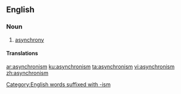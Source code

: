==English==

===Noun===
{{en-noun|-}}

# [[asynchrony]]

====Translations====
{{trans-see|asynchrony}}

[[Category:English words suffixed with -ism]]

[[ar:asynchronism]]
[[ku:asynchronism]]
[[ta:asynchronism]]
[[vi:asynchronism]]
[[zh:asynchronism]]